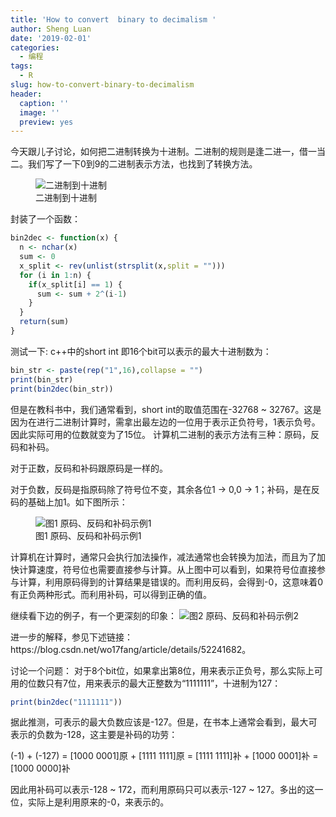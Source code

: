```yaml
---
title: 'How to convert  binary to decimalism '
author: Sheng Luan
date: '2019-02-01'
categories:
  - 编程
tags:
  - R
slug: how-to-convert-binary-to-decimalism
header:
  caption: ''
  image: ''
  preview: yes
---
```


今天跟儿子讨论，如何把二进制转换为十进制。二进制的规则是逢二进一，借一当二。我们写了一下0到9的二进制表示方法，也找到了转换方法。

![二进制到十进制](/post/images/bintodec.png)

封装了一个函数：
```r
bin2dec <- function(x) {
  n <- nchar(x)
  sum <- 0
  x_split <- rev(unlist(strsplit(x,split = "")))
  for (i in 1:n) {
    if(x_split[i] == 1) {
      sum <- sum + 2^(i-1)
    }
  }
  return(sum)
}
```

测试一下: c++中的short int 即16个bit可以表示的最大十进制数为：
```r
bin_str <- paste(rep("1",16),collapse = "")
print(bin_str)
print(bin2dec(bin_str))
```

但是在教科书中，我们通常看到，short int的取值范围在-32768 ~ 32767。这是因为在进行二进制计算时，需拿出最左边的一位用于表示正负符号，1表示负号。因此实际可用的位数就变为了15位。
计算机二进制的表示方法有三种：原码，反码和补码。

对于正数，反码和补码跟原码是一样的。

对于负数，反码是指原码除了符号位不变，其余各位1 -> 0,0 -> 1；补码，是在反码的基础上加1。如下图所示：

![图1 原码、反码和补码示例1](/post/images/bincalc1.png)

计算机在计算时，通常只会执行加法操作，减法通常也会转换为加法，而且为了加快计算速度，符号位也需要直接参与计算。从上图中可以看到，如果符号位直接参与计算，利用原码得到的计算结果是错误的。而利用反码，会得到-0，这意味着0有正负两种形式。而利用补码，可以得到正确的值。

继续看下边的例子，有一个更深刻的印象：
![图2 原码、反码和补码示例2](/post/images/bincalc2.png)


进一步的解释，参见下述链接：https://blog.csdn.net/wo17fang/article/details/52241682。

讨论一个问题：
对于8个bit位，如果拿出第8位，用来表示正负号，那么实际上可用的位数只有7位，用来表示的最大正整数为“1111111”，十进制为127：

```r
print(bin2dec("1111111"))
```

据此推测，可表示的最大负数应该是-127。但是，在书本上通常会看到，最大可表示的负数为-128，这主要是补码的功劳：


(-1) + (-127) = [1000 0001]原 + [1111 1111]原 = [1111 1111]补 + [1000 0001]补 = [1000 0000]补

因此用补码可以表示-128 ~ 172，而利用原码只可以表示-127 ~ 127。多出的这一位，实际上是利用原来的-0，来表示的。